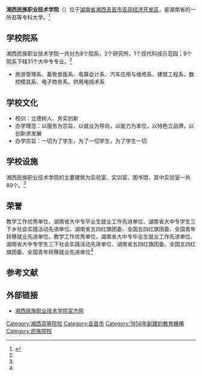 {{coord|28.313505|N|109.754684|E|format=dms|region:CN_type:edu|display=title}}
{{高校
|名称            = 湘西民族职业技术学院
|外文名          = XiangXi Vocational And Technical College For Nationalities 
|图像            = <!-- [[Image:|250px]]-->
|图像说明        = 校徽
|校训            = 立德树人、务实创新
|建校            = 1956年
|闭校            = 
|校庆日          = 
|类型            = [[公立大学|公立大学]]
|书记            = 吴正有
|校长            = 
|院长            = 李光寒<!-- 大专为院长 -->
|教师            = 286人
|职工            = 157人
|学生            = 5613人
|地址            ={{CHN}}[[湖南省|湖南省]][[湘西|湘西]][[吉首市|吉首市]][[吉凤经济开发区|吉凤经济开发区]]
|校园环境        = 市区 
|面积            = 1074.2亩
|老校名          = 
|体育项目        = 
|代表色          = <!--示例：[[紫色|紫色]]和[[金色|金色]] {{Color box|#232176}}{{Color box|#E2AF2D}} -->
|昵称            = 
|吉祥物          = 
|隶属            = [[湖南省教育厅|湖南省教育厅]]
|邮编            = 
|电话            = 0743-8535328
|网站            = [http://www.xxmzy.com/ 湘西民族职业技术学院官方网]
|标志            = <!-- [[Image:|225px]]-->
|脚注            = 
}}
'''湘西民族职业技术学院'''（{{lang-en|'''XiangXi Vocational And Technical College For Nationalities   '''}}）位于[[湖南省|湖南省]][[湘西|湘西]][[吉首市|吉首市]][[吉凤经济开发区|吉凤经济开发区]]，是湖南省的一所高等专科大学。<ref name="gfw11 ">{{cite web|url=http://www.xxmzy.com/show_article.asp?id=173|title=学院简介|accessdate=2009年|work=|publisher=湘西民族职业技术学院官方网|language=zh-cn|archive-date=2012-06-17|archive-url=https://web.archive.org/web/20120617140337/http://www.xxmzy.com/show_article.asp?id=173|dead-url=yes}}</ref>

== 学校院系 ==
湘西民族职业技术学院一共分为8个院系，2个研究所，1个现代科技示范园；9个院系下辖31个大中专专业。<ref name="gfw11 " />
* 旅游管理系、畜牧兽医系、电算会计系、汽车应用与维修系、建筑工程系、数控模具系、电子商务系、供用电技术系

== 学校文化 ==
* 校训：立德树人、务实创新
* 办学理念：以服务为宗旨，以就业为导向，以能力为本位，以特色立品牌，以创新求发展
* 办学宗旨：一切为了学生，为了一切学生，为了学生一切

== 学校设施 ==
湘西民族职业技术学院的主要建筑为实验室、实训室、图书馆，其中实验室一共89个。<ref name="gfw11 " />

== 荣誉 ==
教学工作优秀单位、湖南省大中专毕业生就业工作先进单位、湖南省大中专学生三下乡社会实践活动先进单位、湖南省五四红旗团委、全国五四红旗团委、全国青年转移就业先进单位、教学工作优秀单位、湖南省大中专毕业生就业工作先进单位、湖南省大中专学生三下社会实践活动先进单位、湖南省五四红旗团委、全国五四红旗团委、全国青年转移就业先进单位<ref name="gfw11 " />

==参考文献==
<div class="references-small">
<references></references>
</div>

== 外部链接 ==
*[http://www.xxmzy.com/ 湘西民族职业技术学院官方网] {{Wayback|url=http://www.xxmzy.com/ |date=20120628120748 }}

{{湖南省高等院校}}

[[Category:湘西高等院校|Category:湘西高等院校]]
[[Category:吉首市|Category:吉首市]]
[[Category:1956年創建的教育機構|Category:1956年創建的教育機構]]
[[Category:民族院校|Category:民族院校]]
